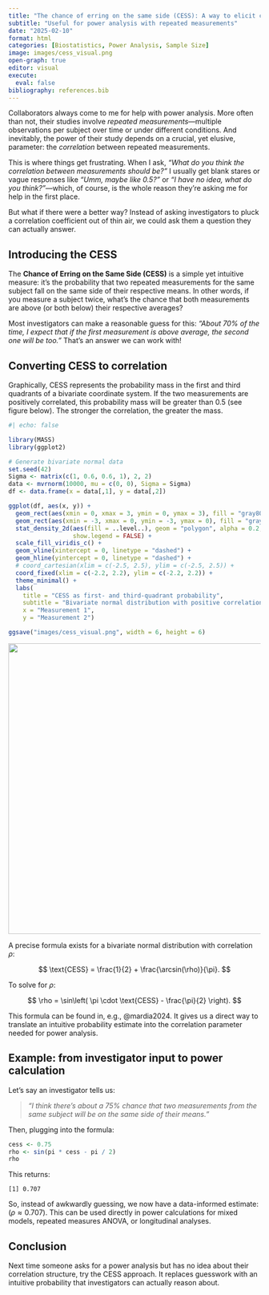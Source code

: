 ```yaml
---
title: "The chance of erring on the same side (CESS): A way to elicit correlation"
subtitle: "Useful for power analysis with repeated measurements"
date: "2025-02-10"
format: html
categories: [Biostatistics, Power Analysis, Sample Size]
image: images/cess_visual.png
open-graph: true
editor: visual
execute:
  eval: false
bibliography: references.bib
---
```


Collaborators always come to me for help with power analysis. More often than not, their studies involve *repeated measurements*---multiple observations per subject over time or under different conditions. And inevitably, the power of their study depends on a crucial, yet elusive, parameter: the *correlation* between repeated measurements.

This is where things get frustrating. When I ask, *"What do you think the correlation between measurements should be?"* I usually get blank stares or vague responses like *"Umm, maybe like 0.5?"* or *"I have no idea, what do you think?"*---which, of course, is the whole reason they're asking me for help in the first place.

But what if there were a better way? Instead of asking investigators to pluck a correlation coefficient out of thin air, we could ask them a question they can actually answer.

## Introducing the CESS

The **Chance of Erring on the Same Side (CESS)** is a simple yet intuitive measure: it’s the probability that two repeated measurements for the same subject fall on the same side of their respective means. In other words, if you measure a subject twice, what's the chance that both measurements are above (or both below) their respective averages?

Most investigators can make a reasonable guess for this: *"About 70% of the time, I expect that if the first measurement is above average, the second one will be too."* That’s an answer we can work with!

## Converting CESS to correlation

Graphically, CESS represents the probability mass in the first and third quadrants of a bivariate coordinate system. If the two measurements are positively correlated, this probability mass will be greater than 0.5 (see figure below). The stronger the correlation, the greater the mass.

```r
#| echo: false

library(MASS)
library(ggplot2)

# Generate bivariate normal data
set.seed(42)
Sigma <- matrix(c(1, 0.6, 0.6, 1), 2, 2)
data <- mvrnorm(10000, mu = c(0, 0), Sigma = Sigma)
df <- data.frame(x = data[,1], y = data[,2])

ggplot(df, aes(x, y)) +
  geom_rect(aes(xmin = 0, xmax = 3, ymin = 0, ymax = 3), fill = "gray80", alpha = 0.2) +
  geom_rect(aes(xmin = -3, xmax = 0, ymin = -3, ymax = 0), fill = "gray80", alpha = 0.2) +
  stat_density_2d(aes(fill = ..level..), geom = "polygon", alpha = 0.2,
                  show.legend = FALSE) +
  scale_fill_viridis_c() +
  geom_vline(xintercept = 0, linetype = "dashed") +
  geom_hline(yintercept = 0, linetype = "dashed") +
  # coord_cartesian(xlim = c(-2.5, 2.5), ylim = c(-2.5, 2.5)) +
  coord_fixed(xlim = c(-2.2, 2.2), ylim = c(-2.2, 2.2)) +
  theme_minimal() +
  labs(
    title = "CESS as first- and third-quadrant probability", 
    subtitle = "Bivariate normal distribution with positive correlation",
    x = "Measurement 1", 
    y = "Measurement 2")

ggsave("images/cess_visual.png", width = 6, height = 6)

```

![](images/cess_visual.png){fig-align="center" width="580"}

A precise formula exists for a bivariate normal distribution with correlation $\rho$:

$$
\text{CESS} = \frac{1}{2} + \frac{\arcsin(\rho)}{\pi}.
$$

To solve for $\rho$:

$$
\rho = \sin\left( \pi \cdot \text{CESS} - \frac{\pi}{2} \right).
$$

This formula can be found in, e.g., @mardia2024. It gives us a direct way to translate an intuitive probability estimate into the correlation parameter needed for power analysis.

## Example: from investigator input to power calculation

Let’s say an investigator tells us:

> *"I think there’s about a 75% chance that two measurements from the same subject will be on the same side of their means."*

Then, plugging into the formula:

``` r
cess <- 0.75
rho <- sin(pi * cess - pi / 2)
rho
```

This returns:

``` output
[1] 0.707
```

So, instead of awkwardly guessing, we now have a data-informed estimate: $(\rho \approx 0.707)$. This can be used directly in power calculations for mixed models, repeated measures ANOVA, or longitudinal analyses.

## Conclusion

Next time someone asks for a power analysis but has no idea about their correlation structure, try the CESS approach. It replaces guesswork with an intuitive probability that investigators can actually reason about. 
